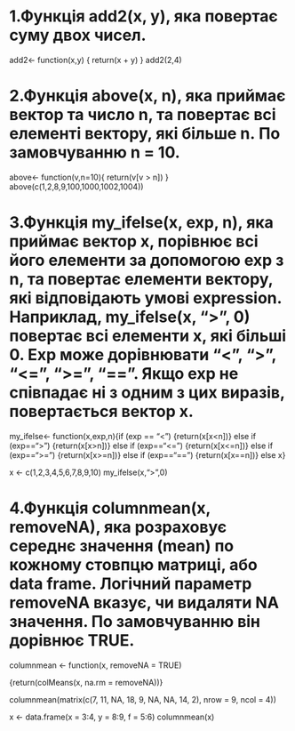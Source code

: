 
# 1.Функція add2(x, y), яка повертає суму двох чисел.

add2<- function(x,y) {
    return(x + y)
}
add2(2,4)

# 2.Функція above(x, n), яка приймає вектор та число n, та повертає всі елементі вектору, які більше n. По замовчуванню n = 10.

above<- function(v,n=10){
    return(v[v > n])
}
above(c(1,2,8,9,100,1000,1002,1004))


# 3.Функція my_ifelse(x, exp, n), яка приймає вектор x, порівнює всі його елементи за допомогою exp з n, та повертає елементи вектору, які відповідають умові expression. Наприклад, my_ifelse(x, “>”, 0) повертає всі елементи x, які більші 0. Exp може дорівнювати “<”, “>”, “<=”, “>=”, “==”. Якщо exp не співпадає ні з одним з цих виразів, повертається вектор x.

my_ifelse<- function(x,exp,n){if (exp == "<")
      {return(x[x<n])}
     else if (exp==">")
     {return(x[x>n])}
     else if (exp=="<=")
     {return(x[x<=n])}
     else if (exp==">=")
     {return(x[x>=n])}
     else if (exp=="==")
     {return(x[x==n])}
     else x}

x <- c(1,2,3,4,5,6,7,8,9,10)
my_ifelse(x,">",0)


# 4.Функція columnmean(x, removeNA), яка розраховує середнє значення (mean) по кожному стовпцю матриці, або data frame. Логічний параметр removeNA вказує, чи видаляти NA значення. По замовчуванню він дорівнює TRUE.

columnmean <- function(x, removeNA = TRUE) 

  {return(colMeans(x, na.rm = removeNA))}

columnmean(matrix(c(7, 11, NA, 18, 9, NA, NA, 14, 2), nrow = 9, ncol = 4))

x <- data.frame(x = 3:4, y = 8:9, f = 5:6)
columnmean(x)

